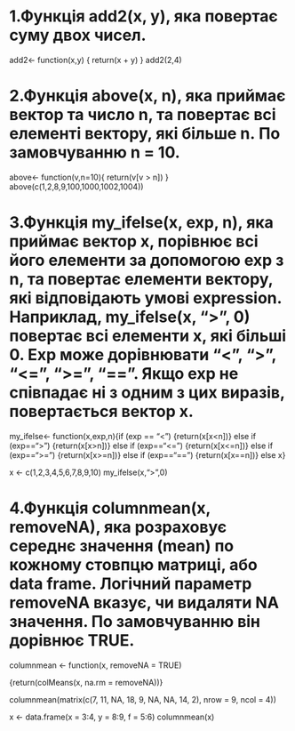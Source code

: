 
# 1.Функція add2(x, y), яка повертає суму двох чисел.

add2<- function(x,y) {
    return(x + y)
}
add2(2,4)

# 2.Функція above(x, n), яка приймає вектор та число n, та повертає всі елементі вектору, які більше n. По замовчуванню n = 10.

above<- function(v,n=10){
    return(v[v > n])
}
above(c(1,2,8,9,100,1000,1002,1004))


# 3.Функція my_ifelse(x, exp, n), яка приймає вектор x, порівнює всі його елементи за допомогою exp з n, та повертає елементи вектору, які відповідають умові expression. Наприклад, my_ifelse(x, “>”, 0) повертає всі елементи x, які більші 0. Exp може дорівнювати “<”, “>”, “<=”, “>=”, “==”. Якщо exp не співпадає ні з одним з цих виразів, повертається вектор x.

my_ifelse<- function(x,exp,n){if (exp == "<")
      {return(x[x<n])}
     else if (exp==">")
     {return(x[x>n])}
     else if (exp=="<=")
     {return(x[x<=n])}
     else if (exp==">=")
     {return(x[x>=n])}
     else if (exp=="==")
     {return(x[x==n])}
     else x}

x <- c(1,2,3,4,5,6,7,8,9,10)
my_ifelse(x,">",0)


# 4.Функція columnmean(x, removeNA), яка розраховує середнє значення (mean) по кожному стовпцю матриці, або data frame. Логічний параметр removeNA вказує, чи видаляти NA значення. По замовчуванню він дорівнює TRUE.

columnmean <- function(x, removeNA = TRUE) 

  {return(colMeans(x, na.rm = removeNA))}

columnmean(matrix(c(7, 11, NA, 18, 9, NA, NA, 14, 2), nrow = 9, ncol = 4))

x <- data.frame(x = 3:4, y = 8:9, f = 5:6)
columnmean(x)

